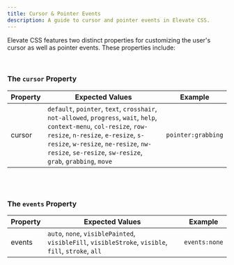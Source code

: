 ```yaml
---
title: Cursor & Pointer Events
description: A guide to cursor and pointer events in Elevate CSS.
---
```


Elevate CSS features two distinct properties for customizing the user's cursor as well as pointer events. These properties include:

<br/>

### The `cursor` Property

| Property   | Expected Values | Example     |
|------------|--------------------|-----------------------|
| cursor   |    `default`, `pointer`, `text`, `crosshair`, `not-allowed`, `progress`, `wait`, `help`, `context-menu`, `col-resize`, `row-resize`, `n-resize`, `e-resize`, `s-resize`, `w-resize`, `ne-resize`, `nw-resize`, `se-resize`, `sw-resize`, `grab`, `grabbing`, `move`    |  `pointer:grabbing`  |


<br/>
<br/>

### The `events` Property

| Property   | Expected Values | Example     |
|------------|--------------------|-----------------------|
| events   |`auto`, `none`, `visiblePainted`, `visibleFill`, `visibleStroke`, `visible`, `fill`, `stroke`, `all`    | `events:none`  |

